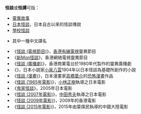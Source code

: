 '''怪談'''或'''怪譚'''可指：
* [[靈異故事|靈異故事]]
* [[日本怪談|日本怪談]]，日本自古以來的怪談傳說
* [[學校怪談|學校怪談]]
* {{Link-en|Weird Tales|Weird Tales}}其中一種中文譯名
* 《[[怪談_(電視節目)|怪談 (電視節目)]]》，[[香港|香港]][[有線電視|有線電視]]靈異節目
* 《[[新Mon怪談|新Mon怪談]]》，香港網絡電視靈異節目
* 《[[怪談_(廣播劇)|怪談 (廣播劇)]]》，香港商業電台於1980年代製作的靈異廣播劇
*《{{tsl|ja|怪談 (小泉八雲)|怪談 (小說)}}》，日本小說家[[小泉八雲|小泉八雲]]1904年以日本怪談為基礎所創作的小說
*《[[怪談_(漫畫)|怪談 (漫畫)]]》，日本漫畫家[[高橋葉介|高橋葉介]]的[[恐怖漫畫|恐怖漫畫]]作品
*《[[怪談_(1965年電影)|怪談 (1965年電影)]]》，[[小林正樹|小林正樹]]執導之日本電影
*《[[鬼家怪談|鬼家怪談]]》，2005年日本電影
*《[[怪談_(2007年電影)|怪談 (2007年電影)]]》，[[中田秀夫|中田秀夫]]執導之日本電影
*《[[怪談_(電視節目)#.E3.80.8A.E6.80.AA.E8.AB.87.E3.80.8B.E9.9B.BB.E5.BD.B1|怪談 (2009年電影)]]》，2009年的香港電影
*《[[怪談_(2015年電影)|怪談 (2015年電影)]]》，2015年由葉偉民執導的中國大陸電影
{{disambig|G|Cat=二字作品消歧義}}